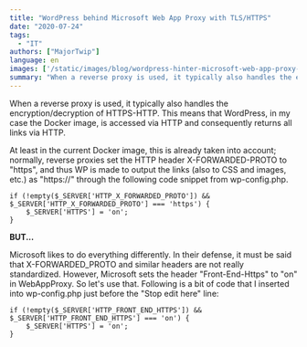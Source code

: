 ```yaml
---
title: "WordPress behind Microsoft Web App Proxy with TLS/HTTPS"
date: "2020-07-24"
tags: 
  - "IT"
authors: ["MajorTwip"]
language: en
images: ['/static/images/blog/wordpress-hinter-microsoft-web-app-proxy-mit-tls-https/Capture.png']
summary: "When a reverse proxy is used, it typically also handles the encryption/decryption of HTTPS-HTTP. This means that WordPress, in my case the Docker image, is accessed via HTTP and consequently returns all links via HTTP."
---
```


When a reverse proxy is used, it typically also handles the encryption/decryption of HTTPS-HTTP. This means that WordPress, in my case the Docker image, is accessed via HTTP and consequently returns all links via HTTP.

At least in the current Docker image, this is already taken into account; normally, reverse proxies set the HTTP header X-FORWARDED-PROTO to "https", and thus WP is made to output the links (also to CSS and images, etc.) as "https://" through the following code snippet from wp-config.php.


```
if (!empty($_SERVER['HTTP_X_FORWARDED_PROTO']) && $_SERVER['HTTP_X_FORWARDED_PROTO'] === 'https') {
	$_SERVER['HTTPS'] = 'on';
}
```

**BUT...**

Microsoft likes to do everything differently. In their defense, it must be said that X-FORWARDED_PROTO and similar headers are not really standardized. However, Microsoft sets the header "Front-End-Https" to "on" in WebAppProxy. So let's use that. Following is a bit of code that I inserted into wp-config.php just before the "Stop edit here" line:


```
if (!empty($_SERVER['HTTP_FRONT_END_HTTPS']) && $_SERVER['HTTP_FRONT_END_HTTPS'] === 'on') {
	$_SERVER['HTTPS'] = 'on';
}
```
